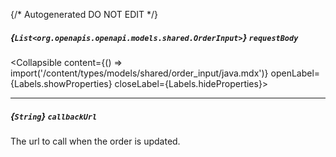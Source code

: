 {/* Autogenerated DO NOT EDIT  */}

##### *{`List<org.openapis.openapi.models.shared.OrderInput>`}* `requestBody`
<Collapsible content={() => import('/content/types/models/shared/order_input/java.mdx')} openLabel={Labels.showProperties} closeLabel={Labels.hideProperties}>
</Collapsible>

---
##### *{`String`}* `callbackUrl`
The url to call when the order is updated.


